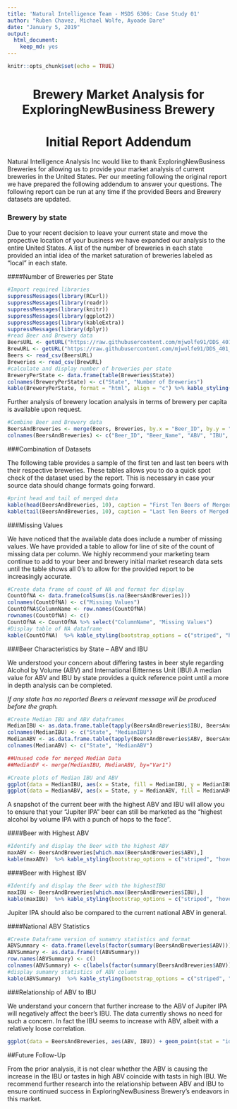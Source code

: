 ```yaml
---
title: 'Natural Intelligence Team - MSDS 6306: Case Study 01'
author: "Ruben Chavez, Michael Wolfe, Ayoade Dare"
date: "January 5, 2019"
output: 
  html_document:
    keep_md: yes
---
```


```r
knitr::opts_chunk$set(echo = TRUE)
```

<center> <h1>Brewery Market Analysis for ExploringNewBusiness Brewery</h1> </center>
<center> <h1>Initial Report Addendum</h1> </center>

Natural Intelligence Analysis Inc would like to thank ExploringNewBusiness Breweries for allowing us to provide your market analysis of current breweries in the United States. Per our meeting following the original report we have prepared the following addendum to answer your questions. The following report can be run at any time if the provided Beers and Brewery datasets are updated.


### Brewery by state

Due to your recent decision to leave your current state and move the propective location of your business we have expanded our analysis to the entire United States. A list of the number of breweries in each state provided an intial idea of the market saturation of breweries labeled as "local" in each state.


####Number of Breweries per State
```r
#Import required libraries
suppressMessages(library(RCurl))
suppressMessages(library(readr))
suppressMessages(library(knitr))
suppressMessages(library(ggplot2))
suppressMessages(library(kableExtra))
suppressMessages(library(dplyr))
#read Beer and Brewery data 
BeersURL <- getURL("https://raw.githubusercontent.com/mjwolfe91/DDS_401_TeamNI_Case_Study1/master/Beers.csv")
BrewURL <- getURL("https://raw.githubusercontent.com/mjwolfe91/DDS_401_TeamNI_Case_Study1/master/Breweries.csv")
Beers <- read_csv(BeersURL)
Breweries <- read_csv(BrewURL)
#calculate and display number of breweries per state
BreweryPerState <- data.frame(table(Breweries$State))
colnames(BreweryPerState) <- c("State", "Number of Breweries")
kable(BreweryPerState, format = "html", align = "c") %>% kable_styling(bootstrap_options = c("striped", "hover"))
```


Further analysis of brewery location analysis in terms of brewery per capita is available upon request.
 
 
```r
#Combine Beer and Brewery data
BeersAndBreweries <- merge(Beers, Breweries, by.x = "Beer_ID", by.y = "Brew_ID")
colnames(BeersAndBreweries) <- c("Beer_ID", "Beer_Name", "ABV", "IBU", "Brewery_id", "Style", "Ounces", "Brewery_Name", "City", "State")
```


###Combination of Datasets

The following table provides a sample of the first ten and last ten beers with their respective breweries. These tables allows you to do a quick spot check of the dataset used by the report. This is necessary in case your source data should change formats going forward. 


```r
#print head and tail of merged data
kable(head(BeersAndBreweries, 10), caption = "First Ten Beers of Merged DataFrame", align = "c")  %>% kable_styling(bootstrap_options = c("striped", "hover"))
kable(tail(BeersAndBreweries, 10), caption = "Last Ten Beers of Merged DataFrame", align = "c")  %>% kable_styling(bootstrap_options = c("striped", "hover"))
```


###Missing Values

We have noticed that the available data does include a number of missing values. We have provided a table to allow for line of site of the count of missing data per column. We highly recommend your marketing team continue to add to your beer and brewery initial market research data sets until the table shows all 0's to allow for the provided report to be increasingly accurate.


```r
#Create data frame of count of NA and format for display
CountOfNA <- data.frame(colSums(is.na(BeersAndBreweries)))
colnames(CountOfNA) <- c("Missing Values")
CountOfNA$ColumnName <- row.names(CountOfNA)
rownames(CountOfNA) <- c()
CountOfNA <- CountOfNA %>% select("ColumnName", "Missing Values")
#Display table of NA dataframe
kable(CountOfNA)  %>% kable_styling(bootstrap_options = c("striped", "hover"))
```


###Beer Characteristics by State -- ABV and IBU

We understood your concern about differing tastes in beer style regarding Alcohol by Volume (ABV) and International Bitterness Unit (IBU).A median value for ABV and IBU by state provides a quick reference point until a more in depth analysis can be completed. 

*If any state has no reported Beers a relevant message will be produced before the graph.*
```r
#Create Median IBU and ABV dataframes
MedianIBU <- as.data.frame.table(tapply(BeersAndBreweries$IBU, BeersAndBreweries$State, median, na.rm=TRUE))
colnames(MedianIBU) <- c("State", "MedianIBU")
MedianABV <- as.data.frame.table(tapply(BeersAndBreweries$ABV, BeersAndBreweries$State, median, na.rm=TRUE))
colnames(MedianABV) <- c("State", "MedianABV")

##Unused code for merged Median Data 
##MedianDF <- merge(MedianIBU, MedianABV, by="Var1")

#Create plots of Median IBU and ABV
ggplot(data = MedianIBU, aes(x = State, fill = MedianIBU, y = MedianIBU), xlab("State")) + geom_bar(stat = "identity") + ggtitle("Median IBU by State") + xlab("State") + ylab("Median IBU") + labs(fill = "State") + theme(plot.title = element_text(hjust = 0.5, size = 30, face = "bold")) + scale_color_discrete(drop=FALSE)
ggplot(data = MedianABV, aes(x = State, y = MedianABV, fill = MedianABV), xlab("State")) + geom_bar(stat = "identity") + ggtitle("Median ABV by State") + xlab("State") + ylab("Median ABV") + labs(fill = "State") + theme(plot.title = element_text(hjust = 0.5, size = 30, face = "bold")) + scale_color_discrete(drop=FALSE)
```


A snapshot of the current beer with the highest ABV and IBU will allow you to ensure that your "Jupiter IPA" beer can still be marketed as the "highest alcohol by volume IPA with a punch of hops to the face".


####Beer with Highest ABV
```r
#Identify and display the Beer with the highest ABV
maxABV <- BeersAndBreweries[which.max(BeersAndBreweries$ABV),]
kable(maxABV)  %>% kable_styling(bootstrap_options = c("striped", "hover"))
```


####Beer with Highest IBV
```r
#Identify and display the Beer with the highestIBU
maxIBU <- BeersAndBreweries[which.max(BeersAndBreweries$IBU),]
kable(maxIBU)  %>% kable_styling(bootstrap_options = c("striped", "hover"))
```


Jupiter IPA should also be compared to the current national ABV in general.


####National ABV Statistics
```r
#Create Dataframe version of sumamry statistics and format
ABVSummary <- data.frame(levels(factor(summary(BeersAndBreweries$ABV))))
ABVSummary <- as.data.frame(t(ABVSummary))
row.names(ABVSummary) <- c()
colnames(ABVSummary) <- c(labels(factor(summary(BeersAndBreweries$ABV))))
#display sumamry statistics of ABV column
kable(ABVSummary)  %>% kable_styling(bootstrap_options = c("striped", "hover"))
```


###Relationship of ABV to IBU

We understand your concern that further increase to the ABV of Jupiter IPA will negatively affect the beer's IBU. The data currently shows no need for such a concern. In fact the IBU seems to increase with ABV, albeit with a relatively loose correlation.

```r
ggplot(data = BeersAndBreweries, aes(ABV, IBU)) + geom_point(stat = "identity", color='blue') + geom_smooth(color='red',data = BeersAndBreweries, aes(x=ABV, y=IBU)) + ggtitle("ABV and IBU Regression Analysis") + labs(fill = "ABV and IBU Regression Analysis") + theme(plot.title = element_text(hjust = 0.5, size = 30, face = "bold")) + scale_color_discrete(drop=FALSE)
```

##Future Follow-Up

From the prior analysis, it is not clear whether the ABV is causing the increase in the IBU or tastes in high ABV coincide with tasts in high IBU. We recommend further research into the relationship between ABV and IBU to ensure continued success in ExploringNewBusiness Brewery's endeavors in this market.
